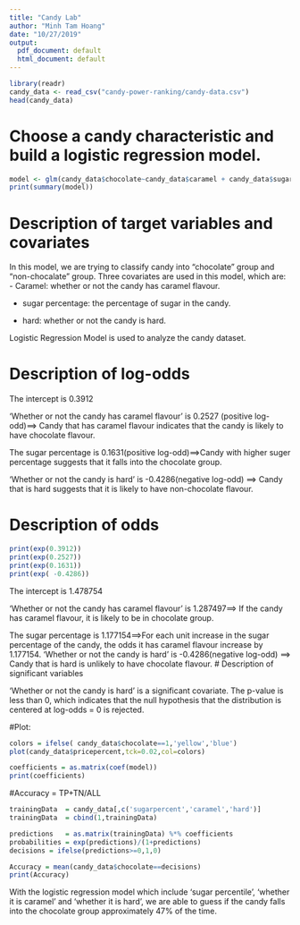 ```yaml
---
title: "Candy Lab"
author: "Minh Tam Hoang"
date: "10/27/2019"
output:
  pdf_document: default
  html_document: default
---
```


```r
library(readr)
candy_data <- read_csv("candy-power-ranking/candy-data.csv")
head(candy_data)
```
# Choose a candy characteristic and build a logistic regression model.
```r
model <- glm(candy_data$chocolate~candy_data$caramel + candy_data$sugarpercent + candy_data$hard)
print(summary(model))
```
# Description of target variables and covariates
In this model, we are trying to classify candy into "chocolate" group and "non-chocalate" group. Three covariates are used in this model, which are:
- Caramel: whether or not the candy has caramel flavour.

- sugar percentage: the percentage of sugar in the candy.

- hard: whether or not the candy is hard.

Logistic Regression Model is used to analyze the candy dataset.

# Description of log-odds

The intercept is 0.3912

'Whether or not the candy has caramel flavour' is 0.2527 (positive log-odd)==> Candy that has caramel flavour indicates that the candy is likely to have chocolate flavour.

The sugar percentage is 0.1631(positive log-odd)==>Candy with higher suger percentage suggests that it falls into the chocolate group.

'Whether or not the candy is hard' is -0.4286(negative log-odd) ==> Candy that is hard suggests that it is likely to have non-chocolate flavour.

# Description of odds
```r
print(exp(0.3912))
print(exp(0.2527))
print(exp(0.1631))
print(exp( -0.4286))
```

The intercept is 1.478754

'Whether or not the candy has caramel flavour' is 1.287497==> If the candy has caramel flavour, it is likely to be in chocolate group.

The sugar percentage is 1.177154==>For each unit increase in the sugar percentage of the candy, the odds it has caramel flavour increase by 1.177154.
'Whether or not the candy is hard' is -0.4286(negative log-odd) ==> Candy that is hard is unlikely to have chocolate flavour.
# Description of significant variables

'Whether or not the candy is hard'  is a significant covariate. The p-value is less than 0, which indicates that the null hypothesis that the distribution is centered at log-odds = 0 is rejected.

#Plot:
```r
colors = ifelse( candy_data$chocolate==1,'yellow','blue')
plot(candy_data$pricepercent,tck=0.02,col=colors)

coefficients = as.matrix(coef(model))
print(coefficients)


```
#Accuracy = TP+TN/ALL

```r
trainingData  = candy_data[,c('sugarpercent','caramel','hard')]
trainingData  = cbind(1,trainingData)

predictions   = as.matrix(trainingData) %*% coefficients
probabilities = exp(predictions)/(1+predictions)
decisions = ifelse(predictions>=0,1,0)

Accuracy = mean(candy_data$chocolate==decisions)
print(Accuracy)

```

With the logistic regression model which include 'sugar percentile', 'whether it is caramel' and 'whether it is hard', we are able to guess if the candy falls into the chocolate group approximately 47% of the time.


